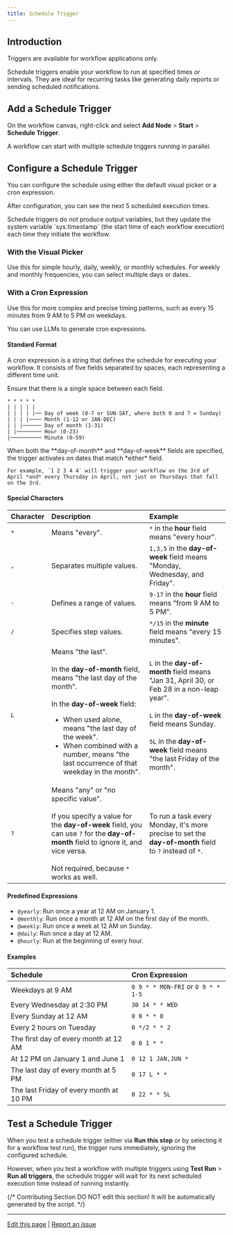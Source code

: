 ```yaml
---
title: Schedule Trigger
---
```


## Introduction

<Info>
    Triggers are available for workflow applications only.
</Info>

Schedule triggers enable your workflow to run at specified times or intervals. They are ideal for recurring tasks like generating daily reports or sending scheduled notifications.

## Add a Schedule Trigger

On the workflow canvas, right-click and select **Add Node** > **Start** > **Schedule Trigger**.

<Tip>
    A workflow can start with multiple schedule triggers running in parallel.
</Tip>

## Configure a Schedule Trigger

You can configure the schedule using either the default visual picker or a cron expression.

After configuration, you can see the next 5 scheduled execution times.

<Info>
    Schedule triggers do not produce output variables, but they update the system variable `sys.timestamp` (the start time of each workflow execution) each time they initiate the workflow.
</Info>

### With the Visual Picker

Use this for simple hourly, daily, weekly, or monthly schedules. For weekly and monthly frequencies, you can select multiple days or dates.

### With a Cron Expression

Use this for more complex and precise timing patterns, such as every 15 minutes from 9 AM to 5 PM on weekdays.

<Tip>
    You can use LLMs to generate cron expressions.
</Tip>

#### Standard Format

A cron expression is a string that defines the schedule for executing your workflow. It consists of five fields separated by spaces, each representing a different time unit.

<Note>
    Ensure that there is a single space between each field.
</Note>

```
* * * * *
| | | | |
| | | | |── Day of week (0-7 or SUN-SAT, where both 0 and 7 = Sunday)
| | | |──── Month (1-12 or JAN-DEC)
| | |────── Day of month (1-31)
| |──────── Hour (0-23)
|────────── Minute (0-59)
```

<Info>
    When both the **day-of-month** and **day-of-week** fields are specified, the trigger activates on dates that match *either* field. 
    
    For example, `1 2 3 4 4` will trigger your workflow on the 3rd of April *and* every Thursday in April, not just on Thursdays that fall on the 3rd.
</Info>

#### Special Characters

| Character | Description | Example |
|:-----------|:-------------|:---------|
| `*` | Means "every". | `*` in the **hour** field means "every hour". |
| `,` | Separates multiple values. | `1,3,5` in the **day-of-week** field means "Monday, Wednesday, and Friday". |
| `-` | Defines a range of values. | `9-17` in the **hour** field means "from 9 AM to 5 PM". |
| `/` | Specifies step values. | `*/15` in the **minute** field means "every 15 minutes". |
| `L` | Means "the last". <br /><br />In the **day-of-month** field, means "the last day of the month".<br /><br />In the **day-of-week** field:<ul><li>When used alone, means "the last day of the week".</li><li>When combined with a number, means "the last occurrence of that weekday in the month". </li></ul>| `L` in the **day-of-month** field means "Jan 31, April 30, or Feb 28 in a non-leap year".<br /><br />`L` in the **day-of-week** field means Sunday.<br /><br />`5L` in the **day-of-week** field means "the last Friday of the month". |
| `?` | Means "any" or "no specific value".<br /><br />If you specify a value for the **day-of-week** field, you can use `?` for the **day-of-month** field to ignore it, and vice versa.<br /><br />Not required, because `*` works as well. | To run a task every Monday, it's more precise to set the **day-of-month** field to `?` instead of `*`. |

#### Predefined Expressions

- `@yearly`: Run once a year at 12 AM on January 1.
- `@monthly`: Run once a month at 12 AM on the first day of the month.
- `@weekly`: Run once a week at 12 AM on Sunday.
- `@daily`: Run once a day at 12 AM.
- `@hourly`: Run at the beginning of every hour.

#### Examples

| Schedule | Cron Expression |
|:----------|:-----------------|
| Weekdays at 9 AM | `0 9 * * MON-FRI` or `0 9 * * 1-5` |
| Every Wednesday at 2:30 PM | `30 14 * * WED` |
| Every Sunday at 12 AM | `0 0 * * 0` |
| Every 2 hours on Tuesday | `0 */2 * * 2` |
| The first day of every month at 12 AM | `0 0 1 * *` |
| At 12 PM on January 1 and June 1 | `0 12 1 JAN,JUN *` |
| The last day of every month at 5 PM | `0 17 L * *` |
| The last Friday of every month at 10 PM | `0 22 * * 5L` |

## Test a Schedule Trigger

When you test a schedule trigger (either via **Run this step** or by selecting it for a workflow test run), the trigger runs immediately, ignoring the configured schedule.

However, when you test a workflow with multiple triggers using **Test Run** > **Run all triggers**, the schedule trigger will wait for its next scheduled execution time instead of running instantly.

{/*
Contributing Section
DO NOT edit this section!
It will be automatically generated by the script.
*/}

---

[Edit this page](https://github.com/langgenius/dify-docs/edit/main/en/guides/workflow/node/schedule-trigger.mdx) | [Report an issue](https://github.com/langgenius/dify-docs/issues/new?template=docs.yml)